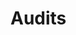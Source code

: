 
# Audits

<div className="grid lg:grid-cols-3 gap-3 mt-5">
  <Card
    contentIcon="/images/svg/github.svg"
    title="g0 group"
    text="January 2023"
    toTab="https://github.com/g0-group/Audits/blob/master/AzuroJan2023.pdf"
  />
  <Card
    contentIcon="/images/svg/github.svg"
    title="Pessimistic"
    text="February 2023"
    toTab="https://github.com/pessimistic-io/audits/blob/23497bec15edbe48215dff5a36cd7637bd59344c/Azuro%20V2%20Security%20Analysis%20by%20Pessimistic.pdf"
  />
  <Card
    contentIcon="/images/svg/github.svg"
    title="Solo"
    text="March 2023"
    toTab="https://github.com/pashov/audits/blob/master/solo/pdf/Azuro-second-security-review.pdf"
  />
</div>
<div className="grid lg:grid-cols-3 gap-3 mt-5">
  <Card
    contentIcon="/images/svg/github.svg"
    title="Pessimistic"
    text="April 2023"
    toTab="https://github.com/pessimistic-io/audits/blob/main/Azuro%20V2%20BetExpress%20Security%20Analysis%20by%20Pessimistic.pdf"
  /> 
  <Card
    contentIcon="/images/svg/github.svg"
    title="Codeshell"
    text="December 2023"
    toTab="https://github.com/codeshellstudio/audits/blob/main/azuro_review.md"
  />
  <Card
    contentIcon="/images/svg/github.svg"
    title="Pashov Audit Group"
    text="February 2024"
    toTab="https://github.com/pashov/audits/blob/master/team/pdf/Azuro_security_review.pdf"
  />  
  <Card
    contentIcon="/images/svg/github.svg"
    title="HYDN - Azuro V2 Audit Report"
    text="June 2024"
    toTab="https://github.com/Azuro-protocol/gem-docs/blob/main/public/files/HYDN%20-%20Azuro%20V2%20Audit%20Report.pdf"
  /> 
</div>